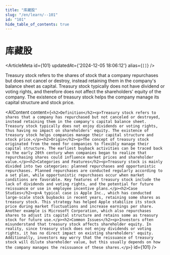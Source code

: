 ```yaml
---
title: "库藏股"
slug: "/en/learn/--101"
id: "101"
hide_table_of_contents: true
---
```



# 库藏股

<ArticleMeta id={101} updatedAt={'2024-12-05 18:06:12'} alias={`[]`} />
<div className='border-solid border-b border-t-0 my-4 border-[var(--ifm-color-gray-300)]' />

Treasury stock refers to the shares of stock that a company repurchases but does not cancel or destroy, instead retaining them in the company's balance sheet as capital. Treasury stock typically does not have dividend or voting rights, and therefore does not affect the shareholders' equity of the company. The existence of treasury stock helps the company manage its capital structure and stock price.

<AIContent content={`<h2>Definition</h2><p>Treasury stock refers to shares that a company has repurchased but not canceled or destroyed, instead retaining them in the company's capital balance sheet. Treasury stock typically does not enjoy dividends or voting rights, thus having no impact on shareholders' equity. The existence of treasury stock helps companies manage their capital structure and stock price.</p><h2>Origin</h2><p>The concept of treasury stock originated from the need for companies to flexibly manage their capital structure. The earliest buyback activities can be traced back to the early 20th century when companies began to realize that repurchasing shares could influence market prices and shareholder value.</p><h2>Categories and Features</h2><p>Treasury stock is mainly divided into two categories: planned repurchases and opportunistic repurchases. Planned repurchases are conducted regularly according to a set plan, while opportunistic repurchases occur when market conditions are favorable. Key features of treasury stock include the lack of dividends and voting rights, and the potential for future reissuance or use in employee incentive plans.</p><h2>Case Studies</h2><p>A typical case is Apple Inc., which has conducted large-scale stock buybacks in recent years, retaining some shares as treasury stock. This strategy has helped Apple stabilize its stock price during market fluctuations and increase earnings per share. Another example is Microsoft Corporation, which also repurchases shares to adjust its capital structure and retains some as treasury stock for future use.</p><h2>Common Issues</h2><p>Investors often misunderstand that treasury stock affects shareholder equity. In reality, since treasury stock does not enjoy dividends or voting rights, it has no direct impact on existing shareholders' equity. Additionally, investors may worry that the reissuance of treasury stock will dilute shareholder value, but this usually depends on how the company manages the reissuance of these shares.</p>`} id={101} />
